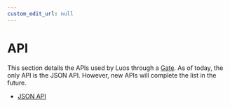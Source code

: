```yaml
---
custom_edit_url: null
---
```


# API

This section details the APIs used by Luos through a [Gate](../tools/gate). As of today, the only API is the JSON API. However, new APIs will complete the list in the future.

- [JSON API](/docs/tools/api-json)
